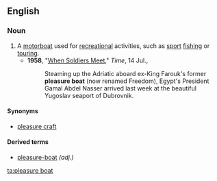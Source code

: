 ==English==

===Noun===
{{en-noun|sg=[[pleasure]] [[boat]]}}

#A [[motorboat]] used for [[recreation]]al activities, such as [[sport]] [[fishing]] or [[tour]]ing.
#*'''1958''', "[http://www.time.com/time/magazine/article/0,9171,868567,00.html When Soldiers Meet]," ''Time'', 14 Jul.,
#*:Steaming up the Adriatic aboard ex-King Farouk's former '''pleasure boat''' (now renamed Freedom), Egypt's President Gamal Abdel Nasser arrived last week at the beautiful Yugoslav seaport of Dubrovnik.

====Synonyms====
*[[pleasure craft]]

====Derived terms====
*[[pleasure-boat]] ''(adj.)''

[[ta:pleasure boat]]